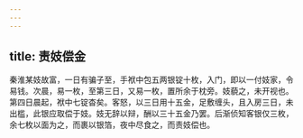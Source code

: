 ```yaml
---
---
---
```

title: 责妓偿金
---



秦淮某妓故富，一日有骗子至，手袱中包五两银锭十枚，入门，即以一付妓家，令易钱。次晨，易一枚，至第三日，又易一枚，置所余于枕旁。妓藐之，未开视也。第四日晨起，袱中七锭杳矣。客怒，以三日用十五金，足敷缠头，且入房三日，未出槛，此银应取偿于妓。妓无辞以辩，酬以三十五金乃罢。后渐侦知客银仅三枚，余七枚以面为之，而裹以银箔，夜中尽食之，而责妓偿也。